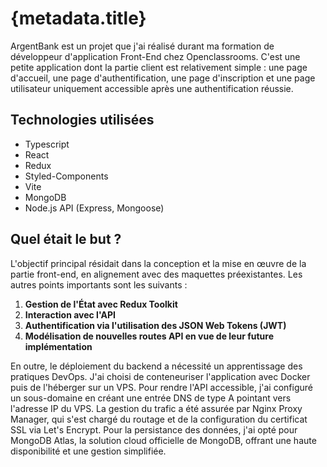 
# {metadata.title}

<HorizontalGallery images={metadata.gallery} title={metadata.title} />

<ProjectExternalLinks urls={metadata.urls} />

ArgentBank est un projet que j'ai réalisé durant ma formation de développeur d'application Front-End chez Openclassrooms. C'est une petite application dont la partie client est relativement simple&nbsp;: une page d'accueil, une page d'authentification, une page d'inscription et une page utilisateur uniquement accessible après une authentification réussie.

## Technologies utilisées
- Typescript
- React
- Redux
- Styled-Components
- Vite
- MongoDB
- Node.js API (Express, Mongoose)

## Quel était le but&nbsp;?
L'objectif principal résidait dans la conception et la mise en œuvre de la partie front-end, en alignement avec des maquettes préexistantes. Les autres points importants sont les suivants&nbsp;:
1. **Gestion de l'État avec Redux Toolkit** 
2. **Interaction avec l'API** 
3. **Authentification via l'utilisation des JSON Web Tokens (JWT)**
4. **Modélisation de nouvelles routes API en vue de leur future implémentation**

En outre, le déploiement du backend a nécessité un apprentissage des pratiques DevOps. J'ai choisi de conteneuriser l'application avec Docker puis de l'héberger sur un VPS. Pour rendre l'API accessible, j'ai configuré un sous-domaine en créant une entrée DNS de type A pointant vers l'adresse IP du VPS. La gestion du trafic a été assurée par Nginx Proxy Manager, qui s'est chargé du routage et de la configuration du certificat SSL via Let's Encrypt. Pour la persistance des données, j'ai opté pour MongoDB Atlas, la solution cloud officielle de MongoDB, offrant une haute disponibilité et une gestion simplifiée.